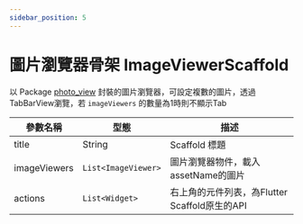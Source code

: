 ```yaml
---
sidebar_position: 5
---
```


# 圖片瀏覽器骨架 ImageViewerScaffold

以 Package [photo_view](https://pub.dev/packages/photo_view) 封裝的圖片瀏覽器，可設定複數的圖片，透過TabBarView瀏覽，若 `imageViewers` 的數量為1時則不顯示Tab

| 參數名稱                         | 型態                             | 描述                             |
| ------------------------------- | ------------------------------- | ------------------------------- |
| title | String | Scaffold 標題 |
| imageViewers | `List<ImageViewer>` | 圖片瀏覽器物件，載入assetName的圖片 |
| actions | `List<Widget>` | 右上角的元件列表，為Flutter Scaffold原生的API |

